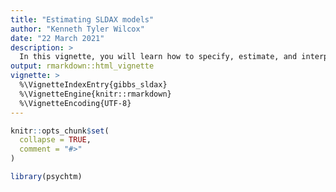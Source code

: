 ```yaml
---
title: "Estimating SLDAX models"
author: "Kenneth Tyler Wilcox"
date: "22 March 2021"
description: >
  In this vignette, you will learn how to specify, estimate, and interpret SLDAX models using the `gibbs_sldax()` function to perform MCMC estimation.
output: rmarkdown::html_vignette
vignette: >
  %\VignetteIndexEntry{gibbs_sldax}
  %\VignetteEngine{knitr::rmarkdown}
  %\VignetteEncoding{UTF-8}
---
```


```r
knitr::opts_chunk$set(
  collapse = TRUE,
  comment = "#>"
)
```

```r
library(psychtm)
```
